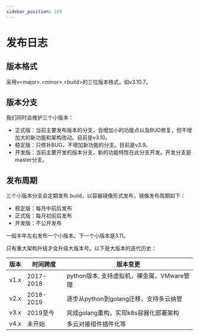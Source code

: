 ```yaml
---
sidebar_position: 159
---
```


# 发布日志

## 版本格式

采用v\<major\>.\<minor\>.\<build\>的三位版本格式，如v3.10.7。

## 版本分支

我们同时会维护三个小版本：

* 正式版：当前主要发布版本的分支，会增加小的功能点以及BUG修复，但不增加大的新功能和架构改动。目前是v3.10。
* 稳定版：只修补BUG，不增加新功能的分支。目前是v3.9。
* 开发版：当前主要开发的版本分支，新的功能特性在此分支开发。开发分支是master分支。


## 发布周期

三个小版本分支会定期发布 build，以容器镜像形式发布，镜像发布周期如下：

* 稳定版：每月中前后发布
* 正式版：每月初前后发布
* 开发版：不公开发布

一般半年左右发布一个小版本。下一个小版本是3.11。

只有重大架构升级才会升级大版本号。以下是大版本的迭代历史：

| 版本  | 时间跨度  | 版本变更                                   |
|-------|-----------|--------------------------------------------|
| v1.x  | 2017-2018 | python版本, 支持虚拟机，裸金属，VMware管理 |
| v2.x  | 2018-2019 | 逐步从python到golang迁移，支持多云纳管     |
| v3.x  | 2019至今  | 完成golang重构，实现k8s容器化部署架构      |
| v4.x  | 未开始    | 多云对接组件插件化等                       |
